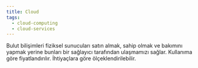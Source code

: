 ```yaml
---
title: Cloud
tags:
  - cloud-computing
  - cloud-services
---
```


Bulut bilişimleri fiziksel sunucuları satın almak, sahip olmak ve bakımını yapmak yerine bunları bir sağlayıcı tarafından ulaşmamızı sağlar. Kullanıma göre fiyatlandırılır. İhtiyaçlara göre ölçeklendirilebilir.